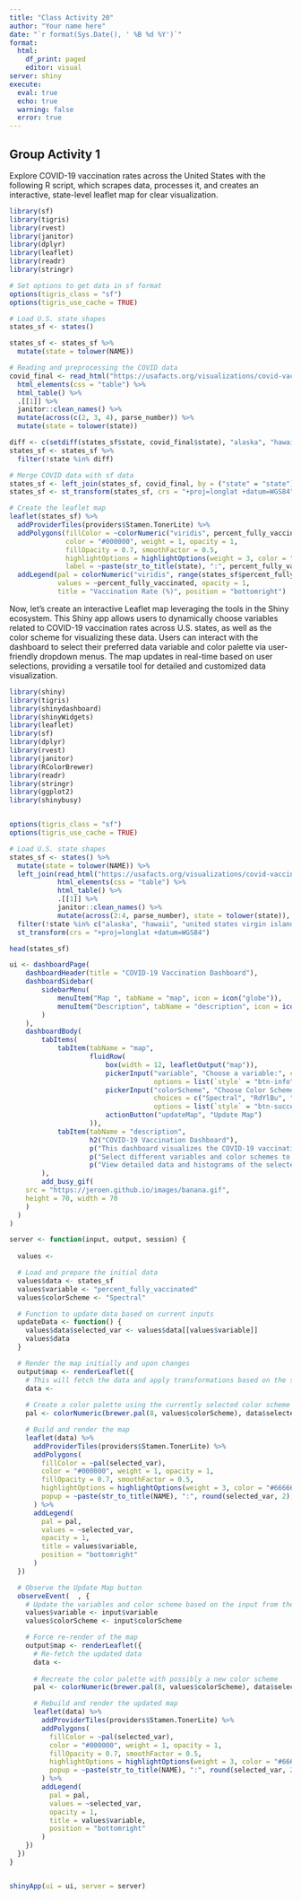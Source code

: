 ```yaml
---
title: "Class Activity 20"
author: "Your name here"
date: "`r format(Sys.Date(), ' %B %d %Y')`"
format:
  html:
    df_print: paged
    editor: visual
server: shiny
execute: 
  eval: true
  echo: true
  warning: false
  error: true
---
```


## Group Activity 1

Explore COVID-19 vaccination rates across the United States with the following R script, which scrapes data, processes it, and creates an interactive, state-level leaflet map for clear visualization.

```r
library(sf)
library(tigris)
library(rvest)
library(janitor)
library(dplyr)
library(leaflet)
library(readr)
library(stringr)

# Set options to get data in sf format
options(tigris_class = "sf")
options(tigris_use_cache = TRUE)

# Load U.S. state shapes
states_sf <- states()

states_sf <- states_sf %>% 
  mutate(state = tolower(NAME))

# Reading and preprocessing the COVID data
covid_final <- read_html("https://usafacts.org/visualizations/covid-vaccine-tracker-states/state/minnesota") %>%
  html_elements(css = "table") %>%
  html_table() %>%
  .[[1]] %>%
  janitor::clean_names() %>%
  mutate(across(c(2, 3, 4), parse_number)) %>%
  mutate(state = tolower(state))

diff <- c(setdiff(states_sf$state, covid_final$state), "alaska", "hawaii")
states_sf <- states_sf %>%
  filter(!state %in% diff)

# Merge COVID data with sf data
states_sf <- left_join(states_sf, covid_final, by = ("state" = "state"))
states_sf <- st_transform(states_sf, crs = "+proj=longlat +datum=WGS84") 

# Create the leaflet map
leaflet(states_sf) %>%
  addProviderTiles(providers$Stamen.TonerLite) %>%
  addPolygons(fillColor = ~colorNumeric("viridis", percent_fully_vaccinated)(percent_fully_vaccinated),
              color = "#000000", weight = 1, opacity = 1,
              fillOpacity = 0.7, smoothFactor = 0.5,
              highlightOptions = highlightOptions(weight = 3, color = "#666666", bringToFront = TRUE),
              label = ~paste(str_to_title(state), ":", percent_fully_vaccinated, "% fully vaccinated")) %>%
  addLegend(pal = colorNumeric("viridis", range(states_sf$percent_fully_vaccinated, na.rm = TRUE)),
            values = ~percent_fully_vaccinated, opacity = 1,
            title = "Vaccination Rate (%)", position = "bottomright")
```

Now, let's create an interactive Leaflet map leveraging the tools in the Shiny ecosystem. This Shiny app allows users to dynamically choose variables related to COVID-19 vaccination rates across U.S. states, as well as the color scheme for visualizing these data. Users can interact with the dashboard to select their preferred data variable and color palette via user-friendly dropdown menus. The map updates in real-time based on user selections, providing a versatile tool for detailed and customized data visualization.

```r
library(shiny)
library(tigris)
library(shinydashboard)
library(shinyWidgets)
library(leaflet)
library(sf)
library(dplyr)
library(rvest)
library(janitor)
library(RColorBrewer)
library(readr)
library(stringr)
library(ggplot2)
library(shinybusy)


options(tigris_class = "sf")
options(tigris_use_cache = TRUE)

# Load U.S. state shapes
states_sf <- states() %>%
  mutate(state = tolower(NAME)) %>%
  left_join(read_html("https://usafacts.org/visualizations/covid-vaccine-tracker-states/state/minnesota") %>%
            html_elements(css = "table") %>% 
            html_table() %>% 
            .[[1]] %>%
            janitor::clean_names() %>%
            mutate(across(2:4, parse_number), state = tolower(state)), by = "state") %>%
  filter(!state %in% c("alaska", "hawaii", "united states virgin islands", "commonwealth of the northern mariana islands", "guam", "american samoa", "puerto rico")) %>%
  st_transform(crs = "+proj=longlat +datum=WGS84")

head(states_sf)
```

```r
ui <- dashboardPage(
    dashboardHeader(title = "COVID-19 Vaccination Dashboard"),
    dashboardSidebar(
        sidebarMenu(
            menuItem("Map ", tabName = "map", icon = icon("globe")),
            menuItem("Description", tabName = "description", icon = icon("info-circle"))
        )
    ),
    dashboardBody(
        tabItems(
            tabItem(tabName = "map",
                    fluidRow(
                        box(width = 12, leafletOutput("map")),
                        pickerInput("variable", "Choose a variable:", choices = names(states_sf)[16:18],
                                    options = list(`style` = "btn-info"), multiple = FALSE, selected = "percent_fully_vaccinated"),
                        pickerInput("colorScheme", "Choose Color Scheme:", 
                                    choices = c("Spectral", "RdYlBu", "RdYlGn", "PiYG", "PRGn"),
                                    options = list(`style` = "btn-success"), multiple = FALSE, selected = "Spectral"),
                        actionButton("updateMap", "Update Map")
                    )),
            tabItem(tabName = "description",
                    h2("COVID-19 Vaccination Dashboard"),
                    p("This dashboard visualizes the COVID-19 vaccination rates across the U.S. states."),
                    p("Select different variables and color schemes to adjust the map visualization."),
                    p("View detailed data and histograms of the selected variables directly on the map."))
        ),
        add_busy_gif(
    src = "https://jeroen.github.io/images/banana.gif",
    height = 70, width = 70
    )
  )
)
```

```r
server <- function(input, output, session) {
  
  values <- 

  # Load and prepare the initial data
  values$data <- states_sf
  values$variable <- "percent_fully_vaccinated"  
  values$colorScheme <- "Spectral"  

  # Function to update data based on current inputs
  updateData <- function() {
    values$data$selected_var <- values$data[[values$variable]]
    values$data
  }

  # Render the map initially and upon changes
  output$map <- renderLeaflet({
    # This will fetch the data and apply transformations based on the selected variable
    data <- 
    
    # Create a color palette using the currently selected color scheme
    pal <- colorNumeric(brewer.pal(8, values$colorScheme), data$selected_var)

    # Build and render the map
    leaflet(data) %>%
      addProviderTiles(providers$Stamen.TonerLite) %>%
      addPolygons(
        fillColor = ~pal(selected_var),
        color = "#000000", weight = 1, opacity = 1,
        fillOpacity = 0.7, smoothFactor = 0.5,
        highlightOptions = highlightOptions(weight = 3, color = "#666666", bringToFront = TRUE),
        popup = ~paste(str_to_title(NAME), ":", round(selected_var, 2), "%")
      ) %>%
      addLegend(
        pal = pal, 
        values = ~selected_var, 
        opacity = 1,
        title = values$variable,
        position = "bottomright"
      )
  })

  # Observe the Update Map button
  observeEvent(  , {
    # Update the variables and color scheme based on the input from the UI when the button is pressed
    values$variable <- input$variable
    values$colorScheme <- input$colorScheme

    # Force re-render of the map
    output$map <- renderLeaflet({
      # Re-fetch the updated data
      data <- 
      
      # Recreate the color palette with possibly a new color scheme
      pal <- colorNumeric(brewer.pal(8, values$colorScheme), data$selected_var)

      # Rebuild and render the updated map
      leaflet(data) %>%
        addProviderTiles(providers$Stamen.TonerLite) %>%
        addPolygons(
          fillColor = ~pal(selected_var),
          color = "#000000", weight = 1, opacity = 1,
          fillOpacity = 0.7, smoothFactor = 0.5,
          highlightOptions = highlightOptions(weight = 3, color = "#666666", bringToFront = TRUE),
          popup = ~paste(str_to_title(NAME), ":", round(selected_var, 2), "%")
        ) %>%
        addLegend(
          pal = pal, 
          values = ~selected_var, 
          opacity = 1,
          title = values$variable,
          position = "bottomright"
        )
    })
  })
}


shinyApp(ui = ui, server = server)

```

